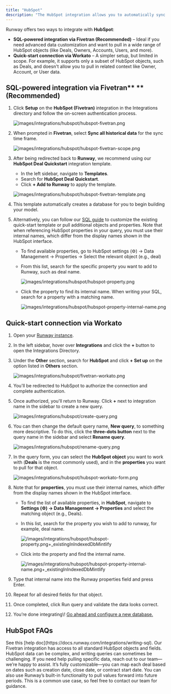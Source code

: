 ```yaml
---
title: "HubSpot"
description: "The HubSpot integration allows you to automatically sync your deals and revenue data into Runway."
---
```


Runway offers two ways to integrate with **HubSpot**:

- **SQL-powered integration via Fivetran (Recommended)** – Ideal if you need advanced data customization and want to pull in a wide range of HubSpot objects (like Deals, Owners, Accounts, Users, and more).
- **Quick-start connection via Workato** – A simpler setup, but limited in scope. For example, it supports only a subset of HubSpot objects, such as Deals, and doesn't allow you to pull in related context like Owner, Account, or User data.

## SQL-powered integration via Fivetran** **(Recommended)

1. Click **Setup** on the **HubSpot (Fivetran)** integration in the Integrations directory and follow the on-screen authentication process.

   ![images/integrations/hubspot/hubspot-fivetran.png](/images/integrations/hubspot/hubspot-fivetran.png)
2. When prompted in **Fivetran**, select **Sync all historical data** for the sync time frame.

   ![images/integrations/hubspot/hubspot-fivetran-scope.png](/images/integrations/hubspot/hubspot-fivetran-scope.png)
3. After being redirected back to **Runway**, we recommend using our **HubSpot Deal Quickstart** integration template.
   - In the left sidebar, navigate to **Templates**.
   - Search for **HubSpot Deal Quickstart**.
   - Click **\+ Add to Runway** to apply the template.

   ![images/integrations/hubspot/hubspot-fivetran-template.png](/images/integrations/hubspot/hubspot-fivetran-template.png)
4. This template automatically creates a database for you to begin building your model.
5. Alternatively, you can follow our [SQL guide](https://docs.runway.com/integrations/writing-sql) to customize the existing quick-start template or pull additional objects and properties. Note that when referencing HubSpot properties in your query, you must use their internal names, which differ from the display names shown in the HubSpot interface.
   - To find available properties, go to HubSpot settings (⚙️) → Data Management → Properties → Select the relevant object (e.g., deal)
   - From this list, search for the specific property you want to add to Runway, such as deal name.

     ![images/integrations/hubspot/hubspot-property.png](/images/integrations/hubspot/hubspot-property.png)
   - Click the property to find its internal name. When writing your SQL, search for a property with a matching name.

     ![images/integrations/hubspot/hubspot-property-internal-name.png](/images/integrations/hubspot/hubspot-property-internal-name.png)

## Quick-start connection via Workato

 1. Open your [Runway instance](https://app.runway.com/).
 2. In the left sidebar, hover over **Integrations** and click the **\+** button to open the Integrations Directory.
 3. Under the **Other** section, search for **HubSpot** and click **\+ Set up** on the option listed in **Others** section.

    ![images/integrations/hubspot/fivetran-workato.png](/images/integrations/hubspot/fivetran-workato.png)
 4. You'll be redirected to HubSpot to authorize the connection and complete authentication.
 5. Once authorized, you'll return to Runway. Click **\+** next to integration name in the sidebar to create a new query.

    ![images/integrations/hubspot/create-query.png](/images/integrations/hubspot/create-query.png)
 6. You can then change the default query name, **New query**, to something more descriptive. To do this, click the **three-dots button** next to the query name in the sidebar and select **Rename query**.

    ![images/integrations/hubspot/rename-query.png](/images/integrations/hubspot/rename-query.png)
 7. In the query form, you can select the **HubSpot object** you want to work with (**Deals** is the most commonly used), and in the **properties** you want to pull for that object.

    ![images/integrations/hubspot/hubspot-workato-form.png](/images/integrations/hubspot/hubspot-workato-form.png)
 8. Note that for **properties**, you must use their internal names, which differ from the display names shown in the HubSpot interface.
    - To find the list of available properties, in **HubSpot**, navigate to **Settings (⚙️) → Data Management → Properties** and select the matching object (e.g., Deals).
    - In this list, search for the property you wish to add to runway, for example, deal name.

      ![/images/integrations/hubspot/hubspot-property.png\+\_existingInIndexedDbMintlify](/images/integrations/hubspot/hubspot-property.png)
    - Click into the property and find the internal name.

      ![/images/integrations/hubspot/hubspot-property-internal-name.png\+\_existingInIndexedDbMintlify](/images/integrations/hubspot/hubspot-property-internal-name.png)
 9. Type that internal name into the Runway properties field and press Enter.
10. Repeat for all desired fields for that object.
11. Once completed, click Run query and validate the data looks correct.
12. You’re done integrating\\! [Go ahead and configure a new database.](https://docs.runway.com/concepts/databases/databases-basics)

## HubSpot FAQs

<Accordion title="How do I write SQL in Runway?">
  See this [help doc](https://docs.runway.com/integrations/writing-sql).
</Accordion>

<Accordion title="What objects does Runway have access to?">
  Our Fivetran integration has access to all standard HubSpot objects and fields. HubSpot data can be complex, and writing queries can sometimes be challenging. If you need help pulling specific data, reach out to our team—we’re happy to assist.
</Accordion>

<Accordion title="How does a deal land in a time series?">
  It’s fully customizable—you can map each deal based on dates such as creation date, close date, or contract start date. You can also use Runway’s built-in functionality to pull values forward into future periods. This is a common use case, so feel free to contact our team for guidance.
</Accordion>